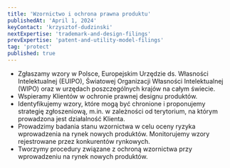 ```yaml
---
title: 'Wzornictwo i ochrona prawna produktu'
publishedAt: 'April 1, 2024'
keyContact: 'krzysztof-dudzinski'
nextExpertise: 'trademark-and-design-filings'
prevExpertise: 'patent-and-utility-model-filings'
tag: 'protect'
published: true
---
```


- Zgłaszamy wzory w Polsce, Europejskim Urzędzie ds. Własności Intelektualnej (EUIPO), Światowej Organizacji Własności Intelektualnej (WIPO) oraz w urzędach poszczególnych krajów na całym świecie.
- Wspieramy Klientów w ochronie prawnej designu produktów.
- Identyfikujemy wzory, które mogą być chronione i proponujemy strategię zgłoszeniową, m.in. w zależności od terytorium, na którym prowadzona jest działalność Klienta.
- Prowadzimy badania stanu wzornictwa w celu oceny ryzyka wprowadzenia na rynek nowych produktów. Monitorujemy wzory rejestrowane przez konkurentów rynkowych.
- Tworzymy procedury związane z ochroną wzornictwa przy wprowadzeniu na rynek nowych produktów.